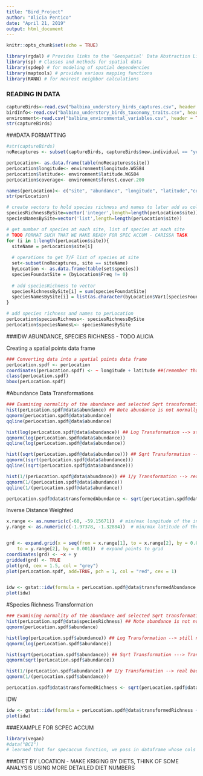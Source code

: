 ```yaml
---
title: "Bird_Project"
author: "Alicia Pentico"
date: "April 21, 2019"
output: html_document
---
```


```r
knitr::opts_chunk$set(echo = TRUE)
```


```r
library(rgdal) # Provides links to the 'Geospatial' Data Abstraction Library ('GDAL') and access to projection/transformation operations from the 'PROJ.4' library.
library(sp) # Classes and methods for spatial data
library(spdep) # for modeling of spatial dependencies
library(maptools) # provides various mapping functions
library(RANN) # for nearest neighbor calculations
```

### READING IN DATA
```r
captureBirds<-read.csv("balbina_understory_birds_captures.csv", header = TRUE)
birdInfo<-read.csv("balbina_understory_birds_taxonomy_traits.csv", header = TRUE)
environment<-read.csv("balbina_environmental_variables.csv", header = TRUE)
str(captureBirds)
```

###DATA FORMATTING
```r
#str(captureBirds)
noRecaptures <- subset(captureBirds, captureBirds$new.individual == "yes")

perLocation<- as.data.frame(table(noRecaptures$site))
perLocation$longitude<- environment$longitude.WGS84
perLocation$latitude<- environment$latitude.WGS84
perLocation$coverage<- environment$forest.cover.200

names(perLocation)<- c("site", "abundance", "longitude", "latitude","coverage")
str(perLocation)

# create vectors to hold species richness and names to later add as cols to perLocation
speciesRichnessBySite=vector('integer',length=length(perLocation$site))
speciesNamesBySite=vector('list',length=length(perLocation$site))

# get number of species at each site, list of species at each site
# TODO FORMAT SUCH THAT WE MAKE READY FOR SPEC ACCUM - CARISSA TASK
for (i in 1:length(perLocation$site)){
  siteName = perLocation$site[i]
  
  # operations to get T/F list of species at site
  set<-subset(noRecaptures, site == siteName)
  byLocation <- as.data.frame(table(set$species))
  speciesFoundatSite = (byLocation$Freq != 0)
  
  # add speciesRichness to vector
  speciesRichnessBySite[i] = sum(speciesFoundatSite)
  speciesNamesBySite[i] = list(as.character(byLocation$Var1[speciesFoundatSite]))
}

# add species richness and names to perLocation
perLocation$speciesRichness<- speciesRichnessBySite
perLocation$speciesNamesL<- speciesNamesBySite
```



###IDW ABUNDANCE, SPECIES RICHNESS - TODO ALICIA

Creating a spatial points data frame
```r
### Converting data into a spatial points data frame
perLocation.spdf <- perLocation
coordinates(perLocation.spdf) <- ~ longitude + latitude ##(remember that in R longitude is assigned to x-axis and latitude to y-axis)
class(perLocation.spdf)
bbox(perLocation.spdf)
```

#Abundance 
Data Transformations
```r
### Examining normality of the abundance and selected Sqrt transformation
hist(perLocation.spdf@data$abundance) ## Note abundance is not normally distributed. Should transform dataset
qqnorm(perLocation.spdf@data$abundance)
qqline(perLocation.spdf@data$abundance)

hist(log(perLocation.spdf@data$abundance)) ## Log Transformation --> still not great
qqnorm(log(perLocation.spdf@data$abundance))
qqline(log(perLocation.spdf@data$abundance))

hist((sqrt(perLocation.spdf@data$abundance))) ## Sqrt Transformation ---> Transformation I am using
qqnorm((sqrt(perLocation.spdf@data$abundance)))
qqline((sqrt(perLocation.spdf@data$abundance)))

hist(1/(perLocation.spdf@data$abundance)) ## 1/y Transformation --> real bad
qqnorm(1/(perLocation.spdf@data$abundance)) 
qqline(1/(perLocation.spdf@data$abundance))

perLocation.spdf@data$transformedAbundance <- sqrt(perLocation.spdf@data$abundance)
```
Inverse Distance Weighted

```r
x.range <- as.numeric(c(-60, -59.15671))  # min/max longitude of the interpolation area
y.range <- as.numeric(c(-1.97378, -1.32884))  # min/max latitude of the interpolation area


grd <- expand.grid(x = seq(from = x.range[1], to = x.range[2], by = 0.001), y = seq(from = y.range[1], 
    to = y.range[2], by = 0.001))  # expand points to grid
coordinates(grd) <- ~x + y
gridded(grd) <- TRUE
plot(grd, cex = 1.5, col = "grey") 
plot(perLocation.spdf, add=TRUE, pch = 1, col = "red", cex = 1)


idw <- gstat::idw(formula = perLocation.spdf@data$transformedAbundance ~ 1, locations = perLocation.spdf, newdata = grd, idp=2.0) 
plot(idw)

```


#Species Richness 
Transformation
```r
### Examining normality of the abundance and selected Sqrt transformation
hist(perLocation.spdf@data$speciesRichness) ## Note abundance is not normally distributed. Should transform dataset
qqnorm(perLocation.spdf$abundance)

hist(log(perLocation.spdf$abundance)) ## Log Transformation --> still not great
qqnorm(log(perLocation.spdf$abundance)) 

hist(sqrt(perLocation.spdf$abundance)) ## Sqrt Transformation ---> Transformation I am using
qqnorm(sqrt(perLocation.spdf$abundance)) 

hist(1/(perLocation.spdf$abundance)) ## 1/y Transformation --> real bad
qqnorm(1/(perLocation.spdf$abundance)) 

perLocation.spdf@data$transformedRichness <- sqrt(perLocation.spdf@data$speciesRichness)
```


IDW
```r
idw <- gstat::idw(formula = perLocation.spdf@data$transformedRichness ~ 1, locations = perLocation.spdf, newdata = grd, idp=2.0) 
plot(idw)

```


###EXAMPLE FOR SCPEC ACCUM
```r
library(vegan)
#data("BCI")
# learned that for specaccum function, we pass in dataframe whose cols are species names and rows are incidents, each cell has the count of species@thatincidence

```


###DIET BY LOCATION - MAKE KRIGING BY DIETS, THINK OF SOME ANALYSIS USING MORE DETAILED DIET NUMBERS
```r


```

